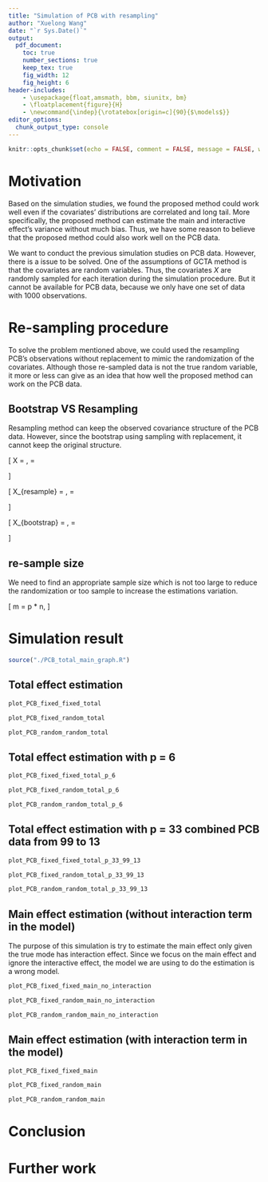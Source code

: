 ```yaml
---
title: "Simulation of PCB with resampling"
author: "Xuelong Wang"
date: "`r Sys.Date()`"
output: 
  pdf_document:
    toc: true
    number_sections: true
    keep_tex: true
    fig_width: 12
    fig_height: 6
header-includes:
    - \usepackage{float,amsmath, bbm, siunitx, bm}
    - \floatplacement{figure}{H}
    - \newcommand{\indep}{\rotatebox[origin=c]{90}{$\models$}}
editor_options: 
  chunk_output_type: console
---
```


```r
knitr::opts_chunk$set(echo = FALSE, comment = FALSE, message = FALSE, warning = FALSE, fig.height = 10)
```

# Motivation
Based on the simulation studies, we found the proposed method could work well even if the covariates' distributions are correlated and long tail. More specifically, the proposed method can estimate the main and interactive effect's variance without much bias. Thus, we have some reason to believe that the proposed method could also work well on the PCB data. 

We want to conduct the previous simulation studies on PCB data. However, there is a issue to be solved. One of the assumptions of GCTA method is that the covariates are random variables. Thus, the covariates $X$ are randomly sampled for each iteration during the simulation procedure. But it cannot be available for PCB data, because we only have one set of data with 1000 observations. 

# Re-sampling procedure

To solve the problem mentioned above, we could used the resampling PCB's observations without replacement to mimic the randomization of the covariates. Although those re-sampled data is not the true random variable, it more or less can give as an idea that how well the proposed method can work on the PCB data. 

## Bootstrap VS Resampling
Resampling method can keep the observed covariance structure of the PCB data. However, since the bootstrap using sampling with replacement, it cannot keep the original structure. 

\[
  X = \begin{bmatrix}   
        x_1\\
        x_2\\
        x_3
      \end{bmatrix},
  \Sigma = \begin{bmatrix}   
        \sigma_{11} ~ \sigma_{12} ~ \sigma_{13}\\
        \sigma_{21} ~ \sigma_{22} ~ \sigma_{23}\\
        \sigma_{31} ~ \sigma_{32} ~ \sigma_{33}\\
      \end{bmatrix}
\]

\[
  X_{resample} = \begin{bmatrix}   
        x_1\\
        x_2\\
      \end{bmatrix},
  \Sigma = \begin{bmatrix}   
        \sigma_{11} ~ \sigma_{12}\\
        \sigma_{21} ~ \sigma_{22}
      \end{bmatrix}
\]

\[
  X_{bootstrap} = \begin{bmatrix}   
        x_1\\
        x_2\\
        x_2
      \end{bmatrix},
  \Sigma = \begin{bmatrix}   
        \sigma_{11} ~ \sigma_{12} ~ \sigma_{12}\\
        \sigma_{21} ~ \sigma_{22} ~ \sigma_{22}\\
        \sigma_{21} ~ \sigma_{22} ~ \sigma_{22}\\
      \end{bmatrix}
\]

## re-sample size 
We need to find an appropriate sample size which is not too large to reduce the randomization or too sample to increase the estimations variation.

\[
  m = p * n, \text{ where $p = (0.6 - 0.9)$}
\]

# Simulation result 

```r
source("./PCB_total_main_graph.R")
```

## Total effect estimation

```r

plot_PCB_fixed_fixed_total

```

```r

plot_PCB_fixed_random_total

```

```r

plot_PCB_random_random_total

```

\newpage

## Total effect estimation with p = 6


```r

plot_PCB_fixed_fixed_total_p_6

```

```r

plot_PCB_fixed_random_total_p_6

```

```r

plot_PCB_random_random_total_p_6

```


\newpage

## Total effect estimation with p = 33 combined PCB data from 99 to 13


```r

plot_PCB_fixed_fixed_total_p_33_99_13

```

```r

plot_PCB_fixed_random_total_p_33_99_13

```

```r

plot_PCB_random_random_total_p_33_99_13

```

\newpage 

## Main effect estimation (without interaction term in the model)

The purpose of this simulation is try to estimate the main effect only given the true mode has interaction effect. Since we focus on the main effect and ignore the interactive effect, the model we are using to do the estimation is a wrong model. 

```r

plot_PCB_fixed_fixed_main_no_interaction

```

```r

plot_PCB_fixed_random_main_no_interaction

```

```r

plot_PCB_random_random_main_no_interaction

```

\newpage 

## Main effect estimation (with interaction term in the model)

```r

plot_PCB_fixed_fixed_main

```

```r

plot_PCB_fixed_random_main

```

```r
plot_PCB_random_random_main
```



# Conclusion

# Further work 

